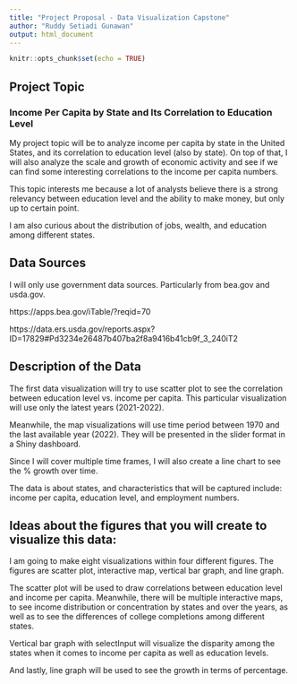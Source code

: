 ```yaml
---
title: "Project Proposal - Data Visualization Capstone"
author: "Ruddy Setiadi Gunawan"
output: html_document
---
```


```r
knitr::opts_chunk$set(echo = TRUE)
```

## Project Topic
### Income Per Capita by State and Its Correlation to Education Level

My project topic will be to analyze income per capita by state in the United States, and its correlation to education level (also by state). On top of that, I will also analyze the scale and growth of economic activity and see if we can find some interesting correlations to the income per capita numbers.

This topic interests me because a lot of analysts believe there is a strong relevancy between education level and the ability to make money, but only up to certain point. 

I am also curious about the distribution of jobs, wealth, and education among different states.

## Data Sources

I will only use government data sources. Particularly from bea.gov and usda.gov.

https://apps.bea.gov/iTable/?reqid=70

https://data.ers.usda.gov/reports.aspx?ID=17829#Pd3234e26487b407ba2f8a9416b41cb9f_3_240iT2


## Description of the Data

The first data visualization will try to use scatter plot to see the correlation between education level vs. income per capita. This particular visualization will use only the latest years (2021-2022).

Meanwhile, the map visualizations will use time period between 1970 and the last available year (2022). They will be presented in the slider format in a Shiny dashboard.

Since I will cover multiple time frames, I will also create a line chart to see the % growth over time.

The data is about states, and characteristics that will be captured include: income per capita, education level, and employment numbers.


## Ideas about the figures that you will create to visualize this data:

I am going to make eight visualizations within four different figures. The figures are scatter plot, interactive map, vertical bar graph, and line graph.

The scatter plot will be used to draw correlations between education level and income per capita. Meanwhile, there will be multiple interactive maps, to see income distribution or concentration by states and over the years, as well as to see the differences of college completions among different states.

Vertical bar graph with selectInput will visualize the disparity among the states when it comes to income per capita as well as education levels.

And lastly, line graph will be used to see the growth in terms of percentage.
